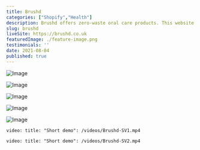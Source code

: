 ```yaml
---
title: Brushd
categories: ["Shopify","Health"]
description: Brushd offers zero-waste oral care products. This website was designed by the team at <a href="https://www.pimprestondesigns.com/" target="_blank">Pim Preston Designs</a>, and built by myself. Some unique elements of this website include the curves, gradients and “sticker” graphics you’ll find on every page. For example, hovering over the navigation items will show you a fun, squiggly underline. The page footer has a curved shape, and clean gradient background. The product pages have a “we’re eco-friendly” sticker over the product image, as well as icons highlighting the product features with more curvy section borders and gradient backgrounds. The integration of a subscription option was perfect for an oral care product. This fun and professional design made the website truly enjoyable to build.
slug: brushd
liveSite: https://brushd.co.uk
featuredImage: ./feature-image.png
testimonials: ''
date: 2021-08-04
published: true
---
```


![Image](./feature-image.png)

![Image](./Brushd-mockup-1.png)

![Image](./Brushd-mockup-3.png)

![Image](./Brushd-mockup-4.png)

![Image](./Brushd-mockup-5.png)

`video: title: "Short demo": /videos/Brushd-SV1.mp4`

`video: title: "Short demo": /videos/Brushd-SV2.mp4`